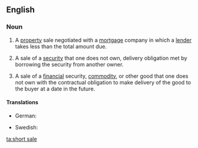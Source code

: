 ==English==

===Noun===
{{en-noun|head=[[short]] [[sale]]}}

# {{context|real estate|lang=en}} A [[property]] sale negotiated with a [[mortgage]] company in which a [[lender]] takes less than the total amount due.
# {{context|investments|lang=en}} A sale of a [[security]] that one does not own, delivery obligation met by borrowing the security from another owner.
# {{context|economics|lang=en}} A sale of a [[financial]] security, [[commodity]], or other good that one does not own with the contractual obligation to make delivery of the good to the buyer at a date in the future.

====Translations====
{{trans-top|property sale negotiated with a mortgage company in which a lender takes less than the total amount due}}
{{trans-mid}}
{{trans-bottom}}

{{trans-top|sale of a security that one does not own, delivery obligation met by borrowing the security from another owner}}
* German: {{t+|de|Leerverkauf|m}}
{{trans-mid}}
* Swedish: {{t|sv|blankning|c}}
{{trans-bottom}}

[[ta:short sale]]